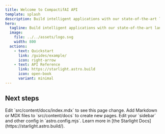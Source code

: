 ```yaml
---
title: Welcome to CompactifAI API
template: splash
description: Build intelligent applications with our state-of-the-art language models.
hero:
  tagline: Build intelligent applications with our state-of-the-art language models.
  image:
    file: ../../assets/logo.svg
    width: 800
  actions:
    - text: Quickstart
      link: /guides/example/
      icon: right-arrow
    - text: API Reference
      link: https://starlight.astro.build
      icon: open-book
      variant: minimal
---
```



## Next steps

<CardGrid stagger>
  <Card title="Update content" icon="pencil">
    Edit `src/content/docs/index.mdx` to see this page change.
  </Card>
  <Card title="Add new content" icon="add-document">
    Add Markdown or MDX files to `src/content/docs` to create new pages.
  </Card>
  <Card title="Configure your site" icon="setting">
    Edit your `sidebar` and other config in `astro.config.mjs`.
  </Card>
  <Card title="Read the docs" icon="open-book">
    Learn more in [the Starlight Docs](https://starlight.astro.build/).
  </Card>
</CardGrid>
